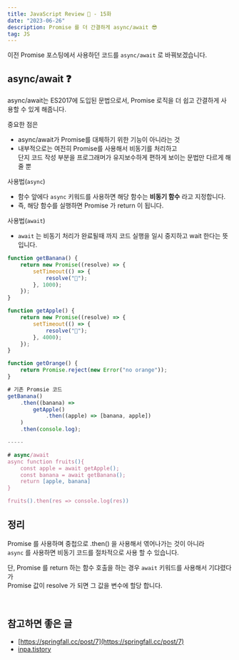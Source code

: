 ```yaml
---
title: JavaScript Review 👀 - 15화
date: "2023-06-26"
description: Promise 를 더 간결하게 async/await 😎
tag: JS
---
```


이전 Promise 포스팅에서 사용하던 코드를 `async/await` 로 바꿔보겠습니다.

## async/await ❓

async/await는 ES2017에 도입된 문법으로서, Promise 로직을 더 쉽고 간결하게 사용할 수 있게 해줍니다.

중요한 점은

-   async/await가 Promise를 대체하기 위한 기능이 아니라는 것
-   내부적으로는 여전히 Promise를 사용해서 비동기를 처리하고 <br/> 단지 코드 작성 부분을 프로그래머가 유지보수하게 편하게 보이는 문법만 다르게 해줄 뿐

사용법(`async`)

-   함수 앞에다 `async` 키워드를 사용하면 해당 함수는 **비동기 함수** 라고 지정합니다.
-   즉, 해당 함수를 실행하면 Promise 가 return 이 됩니다.

사용법(`await`)

-   `await` 는 비동기 처리가 완료될때 까지 코드 실행을 일시 중지하고 wait 한다는 뜻 입니다.

```js
function getBanana() {
    return new Promise((resolve) => {
        setTimeout(() => {
            resolve("🍌");
        }, 1000);
    });
}

function getApple() {
    return new Promise((resolve) => {
        setTimeout(() => {
            resolve("🍎");
        }, 4000);
    });
}

function getOrange() {
    return Promise.reject(new Error("no orange"));
}

# 기존 Promsie 코드
getBanana()
    .then((banana) =>
        getApple()
            .then((apple) => [banana, apple])
    )
    .then(console.log);

-----

# async/await
async function fruits(){
    const apple = await getApple();
    const banana = await getBanana();
    return [apple, banana]
}

fruits().then(res => console.log(res))
```

## 정리

Promise 를 사용하며 중첩으로 .then() 을 사용해서 엮어나가는 것이 아니라 <br/>
`async` 를 사용하면 비동기 코드를 절차적으로 사용 할 수 있습니다.

단, Promise 를 return 하는 함수 호출을 하는 경우 `await` 키워드를 사용해서 기댜렸다가 <br/>
Promise 값이 resolve 가 되면 그 값을 변수에 할당 합니다.

<br />

## 참고하면 좋은 글

-   [https://springfall.cc/post/7](https://springfall.cc/post/7)
-   [inpa.tistory](https://inpa.tistory.com/entry/JS-%F0%9F%93%9A-%EB%B9%84%EB%8F%99%EA%B8%B0%EC%B2%98%EB%A6%AC-async-await)
